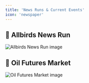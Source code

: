 ```yaml
---
title: 'News Runs & Current Events'
icon: 'newspaper'
---
```


## 📰 Allbirds News Run
<img
	className="block dark:hidden"
	src="/images/useCases/news-runs-and-current-events-image1.png"
	alt="Allbirds News Run image"
/>

## 📰 Oil Futures Market
<img
	className="block dark:hidden"
	src="/images/useCases/news-runs-and-current-events-image3.png"
	alt="Oil Futures Market image"
/>